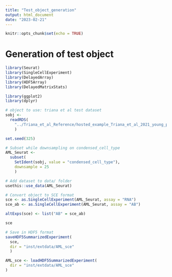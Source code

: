 ```yaml
---
title: "Test_object_generation"
output: html_document
date: "2023-02-21"
---
```


```r
knitr::opts_chunk$set(echo = TRUE)
```

# Generation of test object

```r
library(Seurat)
library(SingleCellExperiment)
library(DelayedArray)
library(HDF5Array)
library(DelayedMatrixStats)

library(ggplot2)
library(dplyr)

# object to use: triana et al test dataset
sobj <- 
  readRDS(
    "../Triana_et_al_Reference/hosted_example_Triana_et_al_2021_young_partial_transcriptome_197Ab_collapsed.rds"
    )
```
 
```r
set.seed(325)

# Subset while downsampling on condensed_cell_type
AML_Seurat <- 
  subset(
    SetIdent(sobj, value = "condensed_cell_type"),
    downsample = 25
    ) 

# Add dataset to data/ folder
usethis::use_data(AML_Seurat)
```
 
```r
# Convert object to SCE format
sce <- as.SingleCellExperiment(AML_Seurat, assay = "RNA")
sce_ab <- as.SingleCellExperiment(AML_Seurat, assay = "AB")

altExps(sce) <- list("AB" = sce_ab)

sce

# Save in HDF5 format
saveHDF5SummarizedExperiment(
  sce, 
  dir = "inst/extdata/AML_sce"
  )

AML_sce <- loadHDF5SummarizedExperiment(
  dir = "inst/extdata/AML_sce"
)
```


